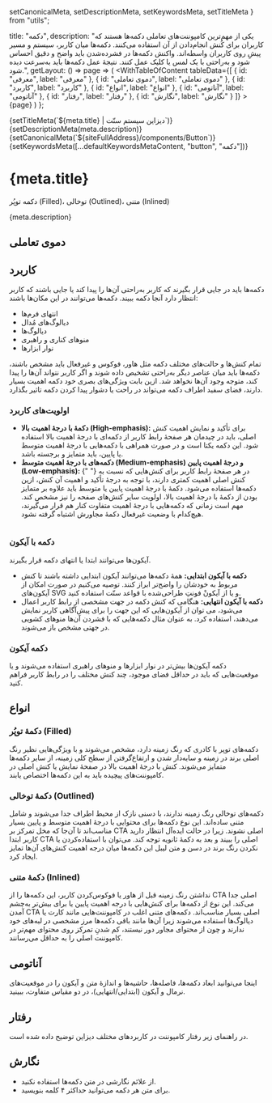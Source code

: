   setCanonicalMeta,
  setDescriptionMeta,
  setKeywordsMeta,
  setTitleMeta
} from "utils";

  title: "دکمه",
  description:
    "یکی از مهم‌ترین کامپوننت‌های تعاملی دکمه‌ها هستند که کاربران برای کُنش انجام‌دادن از آن استفاده می‌کنند. دکمه‌ها میان کاربر، سیستم و مسیر پیشِ ‌روی کاربران واسطه‌اند. واکنش دکمه‌ها در فشرده‌شدن باید واضح و دقیق احساس شود و به‌راحتی با یک لمس یا کلیک عمل کنند. نتیجهٔ عمل دکمه‌ها باید به‌سرعت دیده شود.",
  getLayout: () => page =>
    (
      <WithTableOfContent
        tableData={[
          { id: "معرفی", label: "معرفی" },
          { id: "دموی تعاملی", label: "دموی تعاملی" },
          { id: "کاربرد", label: "کاربرد" },
          { id: "انواع", label: "انواع" },
          { id: "آناتومی", label: "آناتومی" },
          { id: "رفتار", label: "رفتار" },
          { id: "نگارش", label: "نگارش" }
        ]}
      >
        {page}
      </WithTableOfContent>
    )
};

<Head>
  {setTitleMeta(`${meta.title} | دیزاین سیستم سنّت`)}
  {setDescriptionMeta(meta.description)}
  {setCanonicalMeta(`${siteFullAddress}/components/Button`)}
  {setKeywordsMeta([...defaultKeywordsMetaContent, "button", "دکمه"])}
</Head>

<h1>
  <span>{meta.title}</span>
  <AnchorButton anchorId="معرفی" />
</h1>

<p data-subtitle>دکمه‌ توپُر (Filled)، توخالی (Outlined)، متنی (Inlined)</p>

<p>{meta.description}</p>

<h2>
  <span>دموی تعاملی</span>
  <AnchorButton anchorId="دموی تعاملی" />
</h2>

<ButtonDemo />

<h2>
  <span>کاربرد</span>
  <AnchorButton anchorId="کاربرد" />
</h2>

<p>
  دکمه‌ها باید در جایی قرار بگیرند که کاربر به‌راحتی آن‌ها را پیدا کند یا جایی
  باشند که کاربر انتظار دارد آنجا دکمه ببیند. دکمه‌ها می‌توانند در این‌ مکان‌ها
  باشند:
</p>

<ul>
  <li>انتهای فرم‌ها</li>
  <li>دیالوگ‌های مُدال</li>
  <li>دیالوگ‌ها</li>
  <li>منوهای کناری و راهبری</li>
  <li>نوار ابزارها</li>
</ul>

<p>
  تمام کنش‌ها و حالت‌های مختلف دکمه مثل هاور، فوکوس و غیرفعال باید مشخص باشند،
  دکمه‌ها باید میان عناصر دیگر به‌راحتی تشخیص داده شوند و اگر کاربر نتواند آن‌ها
  را پیدا کند، متوجه وجود آن‌ها نخواهد شد. ازین بابت ویژگی‌های بصری خود دکمه
  اهمیت بسیار دارند، فضای سفید اطراف دکمه می‌تواند در راحت یا دشوار پیدا کردن
  دکمه تاثیر بگذارد.
</p>

<h3>
  <span>اولویت‌های کاربرد</span>
  <AnchorButton anchorId="اولویت‌های کاربرد" />
</h3>

<ul>
  <li>
    <strong>دکمهٔ با درجهٔ اهمیت بالا (High-emphasis):</strong> برای تأکید و
    نمایش اهمیت کنش اصلی، باید در چیدمان هر صفحهٔ رابط کاربر از دکمه‌ای با درجهٔ
    اهمیت بالا استفاده شود. این دکمه یکتا است و در صورت همراهی با دکمه‌هایی با
    درجهٔ اهمیت متوسط یا پایین، باید متمایز و برجسته باشد.
  </li>
  <li>
    <strong>
      دکمه‌های با درجهٔ اهمیت متوسط (Medium-emphasis) و درجهٔ اهمیت پایین
      (Low-emphasis):
    </strong>{" "}
    در هر صفحهٔ رابط کاربر برای کنش‌هایی که نسبت به کنش اصلی اهمیت کمتری دارند،
    با توجه به درجهٔ تأکید و اهمیت آن کنش، ازین دکمه‌ها استفاده می‌شود. دکمهٔ با
    درجهٔ اهمیت پایین یا متوسط باید علاوه بر متمایز‌ بودن از دکمهٔ با درجهٔ
    اهمیت بالا، اولویت سایر کنش‌های صفحه را نیز مشخص کند. مهم است زمانی که
    دکمه‌هایی با درجهٔ اهمیت متفاوت کنار هم قرار می‌گیرند، هیچ‌کدام با وضعیت
    غیرفعال دکمهٔ مجاورش اشتباه گرفته نشود.
  </li>
</ul>

<div data-columnWrapper>
  <Row>
    <Column all="12" sm="6">
      <div data-column>
        <Image
          caption="درجهٔ اهمیت دکمه در رابط کاربر، انتخاب نوع و شکل ظاهری آن را مشخص می‌کند."
          imageProps={{
            src: "/static/media/button-emphasis-1.svg",
            alt: "درجهٔ اهمیت دکمه در رابط کاربر، انتخاب نوع و شکل ظاهری آن را مشخص می‌کند.",
            unoptimized: true,
            width: 422,
            height: 360
          }}
        />
      </div>
    </Column>
    <Column all="12" sm="6">
      <div data-column>
        <Image
          imageProps={{
            src: "/static/media/button-emphasis-2.svg",
            alt: "درجهٔ اهمیت دکمه در رابط کاربر، انتخاب نوع و شکل ظاهری آن را مشخص می‌کند.",
            unoptimized: true,
            width: 422,
            height: 360
          }}
        />
      </div>
    </Column>
  </Row>
</div>

<h3>
  <span>دکمه با آیکون</span>
  <AnchorButton anchorId="دکمه با آیکون" />
</h3>

<p>آیکون‌ها می‌توانند ابتدا یا انتهای دکمه قرار بگیرند.</p>

<ul>
  <li>
    <strong>دکمه با آیکون ابتدایی:</strong> همهٔ دکمه‌ها می‌توانند آیکون ابتدایی
    داشته باشند تا کنش مربوط به خودشان را واضح‌تر ابراز کنند. توصیه می‌کنیم در
    صورت امکان از آیکون‌های SVG و یا از آیکونْ فونتِ طراحی‌شده با قواعد سنّت
    استفاده کنید.
  </li>
  <li>
    <strong>دکمه با آیکون انتهایی:</strong> هنگامی که کنش دکمه در جهت مشخصی از
    رابط کاربر اعمال می‌شود، می توان از آیکون‌هایی که این جهت را برای پیش‌آگاهی
    کاربر نمایش می‌دهند، استفاده کرد. به عنوان مثال دکمه‌هایی که با فشردن آن‌ها
    منوهای کشویی در جهتی مشخص باز می‌شوند.
  </li>
</ul>

<Divider dotted />

<h3>
  <span>دکمه آیکون</span>
  <AnchorButton anchorId="دکمه آیکون" />
</h3>

<p>
  دکمه‌ آیکون‌ها بیش‌تر در نوار ابزارها و منوهای راهبری استفاده می‌شوند و یا
  موقعیت‌هایی که باید در حداقل فضای موجود، چند کنش مختلف را در رابط کاربر فراهم
  کنید.
</p>

<Divider spaced />

<h2>
  <span>انواع</span>
  <AnchorButton anchorId="انواع" />
</h2>

<h3>
  <span>دکمهٔ توپُر (Filled)</span>
  <AnchorButton anchorId="دکمهٔ توپُر (Filled)" />
</h3>

<p>
  دکمه‌های توپر با کادری که رنگ زمینه دارد، مشخص می‌شوند و با ویژگی‌هایی نظیر
  رنگ اصلی برند در زمینه و سایه‌دار شدن و ارتفاع‌گرفتن از سطح کلی زمینه، از سایر
  دکمه‌ها متمایز می‌شوند. کنش با درجهٔ اهمیت بالا در صفحهٔ نمایش یا کنش اصلی در
  کامپوننت‌های پیچیده باید به این دکمه‌ها اختصاص یابند.
</p>

<Divider dotted />

<h3>
  <span>دکمهٔ توخالی (Outlined)</span>
  <AnchorButton anchorId="دکمهٔ توخالی (Outlined)" />
</h3>

<p>
  دکمه‌های توخالی رنگ زمینه ندارند، با دسنی نازک از محیط اطراف جدا می‌شوند و
  شامل متنی ساده‌اند. این نوع دکمه‌ها برای محتوایی با درجهٔ اهمیت متوسط و پایین
  بسیار مناسب‌اند تا آن‌جا که مخل تمرکز بر CTA اصلی نشوند. زیرا در حالت ایده‌آل
  انتظار دارید کاربر ابتدا CTA اصلی را ببیند و بعد به دکمهٔ ثانویه توجه کند.
  می‌توان با استفاده‌کردن یا نکردن رنگ برند در دسن و متن لیبل این دکمه‌ها میان
  درجه اهمیت کنش‌های آن‌ها تمایز ایجاد کرد.
</p>

<Divider dotted />

<h3>
  <span>دکمهٔ متنی (Inlined)</span>
  <AnchorButton anchorId="دکمهٔ متنی (Inlined)" />
</h3>

<p>
  نداشتن رنگ زمینه قبل از هاور یا فوکوس‌کردن کاربر، این دکمه‌ها را از CTA اصلی
  جدا می‌کند. این نوع از دکمه‌ها برای کنش‌هایی با درجه اهمیت پایین یا برای
  بیش‌تر به‌چشم آمدن CTA اصلی بسیار مناسب‌اند. دکمه‌های متنی اغلب در
  کامپوننت‌هایی مانند کارت یا دیالوگ‌ها استفاده می‌شوند زیرا آن‌ها مانند باقی
  دکمه‌ها مرز مشخصی در لبه‌های خود ندارند و چون از محتوای مجاور دور نیستند، کم
  شدنِ تمرکز روی محتوای مهم‌تر در کامپوننت اصلی را به حداقل می‌رسانند.
</p>

<Divider spaced />

<h2>
  <span>آناتومی</span>
  <AnchorButton anchorId="آناتومی" />
</h2>

<p>
  اینجا می‌توانید ابعاد دکمه‌ها، فاصله‌ها، حاشیه‌ها و اندازهٔ متن و آیکون را در
  موقعیت‌های نرمال و آیکون (ابتدایی/انتهایی)، در دو مقیاس متفاوت، ببینید.
</p>

<div data-columnWrapper>
  <Row>
    <Column all="12" sm="6">
      <div data-column>
        <Anatomy
          caption="دکمه"
          imageProps={{
            mainSrc: "/static/media/button-anatomy-1.svg",
            specSrc: "/static/media/button-anatomy-1-spec.svg",
            alt: "دکمه",
            unoptimized: true,
            width: 200,
            height: 200
          }}
        />
      </div>
    </Column>
    <Column all="12" sm="6">
      <div data-column>
        <Anatomy
          caption="دکمه با آیکون ابتدایی"
          imageProps={{
            mainSrc: "/static/media/button-anatomy-2.svg",
            specSrc: "/static/media/button-anatomy-2-spec.svg",
            alt: "دکمه با آیکون ابتدایی",
            unoptimized: true,
            width: 200,
            height: 200
          }}
        />
      </div>
    </Column>
    <Column all="12" sm="6">
      <div data-column>
        <Anatomy
          caption="دکمه با آیکون ابتدایی و انتهایی"
          imageProps={{
            mainSrc: "/static/media/button-anatomy-3.svg",
            specSrc: "/static/media/button-anatomy-3-spec.svg",
            alt: "دکمه با آیکون ابتدایی و انتهایی",
            unoptimized: true,
            width: 200,
            height: 200
          }}
        />
      </div>
    </Column>
    <Column all="12" sm="6">
      <div data-column>
        <Anatomy
          caption="دکمه آیکون"
          imageProps={{
            mainSrc: "/static/media/button-anatomy-4.svg",
            specSrc: "/static/media/button-anatomy-4-spec.svg",
            alt: "دکمه آیکون",
            unoptimized: true,
            width: 200,
            height: 200
          }}
        />
      </div>
    </Column>
  </Row>
</div>

<div>
  <p></p>
  <Divider spaced />
</div>

<h2>
  <span>رفتار</span>
  <AnchorButton anchorId="رفتار" />
</h2>

<p>
  در راهنمای زیر رفتار کامپوننت در کاربردهای مختلف دیزاین توضیح داده شده است.
</p>

<div data-columnWrapper>
  <Row>
    <Column all="12" sm="6">
      <div data-column>
        <Behaviour
          variant="do"
          caption="در نوار پایین و ردیف‌های دکمه، اگر فقط از یک دکمهٔ توپُر و یا دکمهٔ توخالی استفاده کردید، در موبایل باید آن را با عرض تمام‌صفحه نمایش دهید."
          imageProps={{
            src: "/static/media/button-behaviour-1.svg",
            alt: "در نوار پایین و ردیف‌های دکمه، اگر فقط از یک دکمهٔ توپُر و یا دکمهٔ توخالی استفاده کردید، در موبایل باید آن را با عرض تمام‌صفحه نمایش دهید.",
            unoptimized: true,
            width: 422,
            height: 344
          }}
        />
      </div>
    </Column>
    <Column all="12" sm="6">
      <div data-column>
        <Behaviour
          variant="do"
          caption="در نوار پایین و ردیف‌های دکمه، اگر از دو دکمه استفاده کردید، در موبایل باید هر کدام با عرض نصف تمام‌صفحه نمایش داده شوند."
          imageProps={{
            src: "/static/media/button-behaviour-2.svg",
            alt: "در نوار پایین و ردیف‌های دکمه، اگر از دو دکمه استفاده کردید، در موبایل باید هر کدام با عرض نصف تمام‌صفحه نمایش داده شوند.",
            unoptimized: true,
            width: 422,
            height: 344
          }}
        />
      </div>
    </Column>
    <Column all="12">
      <div data-column>
        <Behaviour
          variant="dont"
          caption="لیبل دکمه‌ها نباید به‌قدری طولانی باشد که به دوخط یا بیشتر شکسته شود."
          imageProps={{
            src: "/static/media/button-behaviour-3.svg",
            alt: "لیبل دکمه‌ها نباید به‌قدری طولانی باشد که به دوخط یا بیشتر شکسته شود.",
            unoptimized: true,
            width: 860,
            height: 240
          }}
        />
      </div>
    </Column>
    <Column all="12">
      <div data-column>
        <Behaviour
          variant="dont"
          caption="با توجه به فضای موجود در چیدمان صفحه، زمانی که می‌توان دو دکمه را کنار هم قرار داد از قرار دادن آن‌ها روی هم پرهیز کنید."
          imageProps={{
            src: "/static/media/button-behaviour-4.svg",
            alt: "با توجه به فضای موجود در چیدمان صفحه، زمانی که می‌توان دو دکمه را کنار هم قرار داد از قرار دادن آن‌ها روی هم پرهیز کنید.",
            unoptimized: true,
            width: 860,
            height: 320
          }}
        />
      </div>
    </Column>
    <Column all="12">
      <div data-column>
        <Behaviour
          variant="dont"
          caption="در دکمه‌های متنی از لیبل مختصر استفاده کنید. استفاده از لیبل طولانی باعث می‌شود آن‌ها با متن‌هایی که در رابط کاربر کنش‌گر نیستند، اشتباه گرفته شود."
          imageProps={{
            src: "/static/media/button-behaviour-5.svg",
            alt: "در دکمه‌های متنی از لیبل مختصر استفاده کنید. استفاده از لیبل طولانی باعث می‌شود آن‌ها با متن‌هایی که در رابط کاربر کنش‌گر نیستند، اشتباه گرفته شود.",
            unoptimized: true,
            width: 860,
            height: 240
          }}
        />
      </div>
    </Column>
    <Column all="12">
      <div data-column>
        <Behaviour
          variant="do"
          caption="استفاده از دکمهٔ توپر در یک ردیف افقی با کامپوننت‌های دیگری که نمایش‌دهندهٔ اطلاعاتی از جزئیات صفحه‌اند، میسر است."
          imageProps={{
            src: "/static/media/button-behaviour-6.svg",
            alt: "استفاده از دکمهٔ توپر در یک ردیف افقی با کامپوننت‌های دیگری که نمایش‌دهندهٔ اطلاعاتی از جزئیات صفحه‌اند، میسر است.",
            unoptimized: true,
            width: 860,
            height: 320
          }}
        />
      </div>
    </Column>
    <Column all="12" sm="6">
      <div data-column>
        <Behaviour
          variant="do"
          caption="در دکمه‌ها برای متمایز‌کردن و اولویت‌بندی کنش‌هایی با درجهٔ اهمیت متفاوت از الگویی مناسب استفاده کنید. الگوی مناسب ترکیبی از یک دکمهٔ توپُر در کنار یک دکمهٔ توخالی یا متنی است."
          imageProps={{
            src: "/static/media/button-behaviour-7.svg",
            alt: "در دکمه‌ها برای متمایز‌کردن و اولویت‌بندی کنش‌هایی با درجهٔ اهمیت متفاوت از الگویی مناسب استفاده کنید. الگوی مناسب ترکیبی از یک دکمهٔ توپُر در کنار یک دکمهٔ توخالی یا متنی است.",
            unoptimized: true,
            width: 422,
            height: 344
          }}
        />
      </div>
    </Column>
    <Column all="12" sm="6">
      <div data-column>
        <Behaviour
          variant="dont"
          caption="از دو دکمهٔ توپُر با رنگ زمینهٔ یکسان در کنار هم استفاده نکنید."
          imageProps={{
            src: "/static/media/button-behaviour-8.svg",
            alt: "از دو دکمهٔ توپُر با رنگ زمینهٔ یکسان در کنار هم استفاده نکنید.",
            unoptimized: true,
            width: 422,
            height: 344
          }}
        />
      </div>
    </Column>
  </Row>
</div>

<div>
  <p></p>
  <Divider spaced />
</div>

<h2>
  <span>نگارش</span>
  <AnchorButton anchorId="نگارش" />
</h2>

<ul>
  <li>از علائم نگارشی در متن دکمه‌ها استفاده نکنید.</li>
  <li>برای متن هر دکمه می‌توانید حداکثر ۴ کلمه بنویسید.</li>
</ul>
